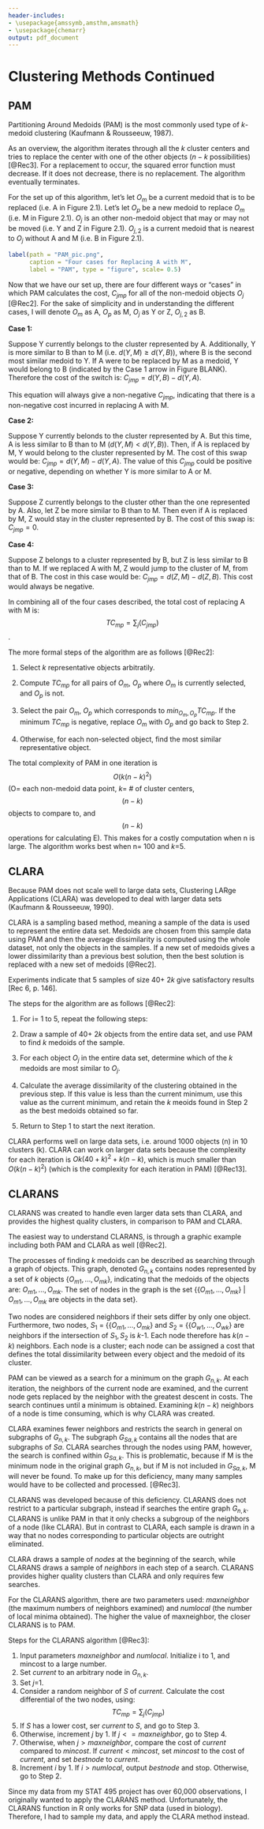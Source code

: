 ```yaml
---
header-includes:
- \usepackage{amssymb,amsthm,amsmath}
- \usepackage{chemarr}
output: pdf_document
---
```


<!--
You can delete the header-includes (lines 3-5 above) if you like and also the chunk below since it is loaded in the skeleton.Rmd file.  They are included so that chap2.Rmd will compile by itself when you hit Knit PDF.
-->

# Clustering Methods Continued {#typeset-equ}

## PAM
Partitioning Around Medoids (PAM) is the most commonly used type of $k$-medoid clustering (Kaufmann & Rousseeuw, 1987).

As an overview, the algorithm iterates through all the $k$ cluster centers and tries to replace the center with one of the other objects ($n-k$ possibilities) [@Rec3]. For a replacement to occur, the squared error function must decrease. If it does not decrease, there is no replacement. The algorithm eventually terminates.

For the set up of this algorithm, let's let $O_m$ be a current medoid that is to be replaced (i.e. A in Figure 2.1). Let's let $O_p$ be a new medoid to replace $O_m$ (i.e. M in Figure 2.1). $O_j$ is an other non-medoid object that may or may not be moved (i.e. Y and Z in Figure 2.1). $O_{j,2}$ is a current medoid that is nearest to $O_j$ without A and M (i.e. B in Figure 2.1). 

```r
label(path = "PAM_pic.png", 
      caption = "Four cases for Replacing A with M", 
      label = "PAM", type = "figure", scale= 0.5)
```

Now that we have our set up, there are four different ways or "cases" in which PAM calculates the cost, $C_{jmp}$ for all of the non-medoid objects $O_j$ [@Rec2]. For the sake of simplicity and in understanding the different cases, I will denote $O_m$ as A, $O_p$ as M, $O_j$ as Y or Z, $O_{j,2}$ as B. 

**Case 1:**

Suppose Y currently belongs to the cluster represented by A. Additionally, Y is more similar to B than to M (i.e. $d(Y, M) \geq d(Y, B)$), where B is the second most similar medoid to Y. If A were to be replaced by M as a medoid, Y would belong to B (indicated by the Case 1 arrow in Figure BLANK). Therefore the cost of the switch is: $C_{jmp} = d(Y, B) - d(Y, A)$. 

This equation will always give a non-negative $C_{jmp}$, indicating that there is a non-negative cost incurred in replacing A with M.

**Case 2:**

Suppose Y currently belonds to the cluster represented by A. But this time, A is less similar to B than to M ($d(Y, M) < d(Y, B)$). Then, if A is replaced by M, Y would belong to the cluster represented by M. The cost of this swap would be: $C_{jmp} = d(Y, M) - d(Y, A)$. The value of this $C_{jmp}$ could be positive or negative, depending on whether Y is more similar to A or M. 

**Case 3:**

Suppose Z currently belongs to the cluster other than the one represented by A. Also, let Z be more similar to B than to M. Then even if A is replaced by M, Z would stay in the cluster represented by B. The cost of this swap is: $C_{jmp} = 0$. 

**Case 4:**

Suppose Z belongs to a cluster represented by B, but Z is less similar to B than to M. If we replaced A with M, Z would jump to the cluster of M, from that of B. The cost in this case would be: $C_{jmp} = d(Z, M) - d(Z, B)$. This cost would always be negative. 

In combining all of the four cases described, the total cost of replacing A with M is: 
$$ TC_{mp} = \sum_j(C_{jmp}) $$. 

The more formal steps of the algorithm are as follows [@Rec2]:

1. Select _k_ representative objects arbitratily. 

2. Compute $TC_{mp}$ for all pairs of $O_m$, $O_p$ where $O_m$ is currently selected, and $O_p$ is not. 

3. Select the pair $O_m$, $O_p$ which corresponds to $min_{O_m, O_p} TC_{mp}$. If the minimum $TC_{mp}$ is negative, replace $O_m$ with $O_p$ and go back to Step 2.

4. Otherwise, for each non-selected object, find the most similar representative object. 

The total complexity of PAM in one iteration is $$O(k(n-k)^2)$$ (O= each non-medoid data point, _k_= # of cluster centers, $$(n-k)$$ objects to compare to, and $$(n-k)$$ operations for calculating E). This makes for a costly computation when n is large. The algorithm works best when n= 100 and _k_=5. 

## CLARA
Because PAM does not scale well to large data sets, Clustering LARge Applications (CLARA) was developed to deal with larger data sets (Kaufmann & Rousseeuw, 1990).

CLARA is a sampling based method, meaning a sample of the data is used to represent the entire data set. Medoids are chosen from this sample data using PAM and then the average dissimilarity is computed using the whole dataset, not only the objects in the samples. If a new set of medoids gives a lower dissimilarity than a previous best solution, then the best solution is replaced with a new set of medoids [@Rec2].

Experiments indicate that 5 samples of size 40+ 2$k$ give satisfactory results [Rec 6, p. 146]. 

The steps for the algorithm are as follows [@Rec2]: 

1. For i= 1 to 5, repeat the following steps:

2. Draw a sample of 40+ 2$k$ objects from the entire data set, and use PAM to find _k_ medoids of the sample. 

3. For each object $O_j$ in the entire data set, determine which of the _k_ medoids are most similar to $O_j$. 

4. Calculate the average dissimilarity of the clustering obtained in the previous step. If this value is less than the current minimum, use this value as the current minimum, and retain the _k_ meoids found in Step 2 as the best medoids obtained so far.
  
5. Return to Step 1 to start the next iteration. 

CLARA performs well on large data sets, i.e. around 1000 objects (n) in 10 clusters (k). CLARA can work on larger data sets because the complexity for each iteration is $O{k(40 + k)^2 + k(n-k)}$, which is much smaller than $O(k(n-k)^2)$ (which is the complexity for each iteration in PAM) [@Rec13]. 

## CLARANS 

CLARANS was created to handle even larger data sets than CLARA, and provides the highest quality clusters, in comparison to PAM and CLARA. 

The easiest way to understand CLARANS, is through a graphic example including both PAM and CLARA as well [@Rec2]. 

The processes of finding _k_ medoids can be described as searching through a graph of objects. This graph, denoted $G_{n,k}$ contains nodes represented by a set of _k_ objects {$O_{m1},... , O_{mk}$}, indicating that the medoids of the objects are: $O_{m1},... , O_{mk}$. The set of nodes in the graph is the set {{$O_{m1},... , O_{mk}$} | $O_{m1},... , O_{mk}$ are objects in the data set}. 

Two nodes are considered neighbors if their sets differ by only one object. Furthermore, two nodes, $S_1$ = {{$O_{m1},... , O_{mk}$} and $S_2$ = {{$O_{w1},... , O_{wk}$} are neighbors if the intersection of $S_1, S_2$ is _k_-1. Each node therefore has $k(n-k)$ neighbors. Each node is a cluster; each node can be assigned a cost that defines the total dissimilarity between every object and the medoid of its cluster. 

PAM can be viewed as a search for a minimum on the graph $G_{n,k}$. At each iteration, the neighbors of the current node are examined, and the current node gets replaced by the neighbor with the greatest descent in costs. The search continues until a minimum is obtained. Examining $k(n-k)$ neighbors of a node is time consuming, which is why CLARA was created. 

CLARA examines fewer neighbors and restricts the search in general on subgraphs of $G_{n,k}$. The subgraph $G_{Sa,k}$ contains all the nodes that are subgraphs of $Sa$. CLARA searches through the nodes using PAM, however, the search is confined within $G_{Sa,k}$. This is problematic, because if M is the minimum node in the original graph $G_{n,k}$, but if M is not included in $G_{Sa,k}$, M will never be found. To make up for this deficiency, many many samples would have to be collected and processed. [@Rec3]. 

CLARANS was developed because of this deficiency. CLARANS does not restrict to a particular subgraph, instead if searches the entire graph $G_{n,k}$. CLARANS is unlike PAM in that it only checks a subgroup of the neighbors of a node (like CLARA). But in contrast to CLARA, each sample is drawn in a way that no nodes corresponding to particular objects are outright eliminated. 

CLARA draws a sample of _nodes_ at the beginning of the search, while CLARANS draws a sample of _neighbors_ in each step of a search. CLARANS provides higher quality clusters than CLARA and only requires few searches. 

For the CLARANS algorithm, there are two parameters used: _maxneighbor_ (the maximum numbers of neighbors examined) and _numlocal_ (the number of local minima obtained). The higher the value of maxneighbor, the closer CLARANS is to PAM. 

Steps for the CLARANS algorithm [@Rec3]:

1. Input parameters _maxneighbor_ and _numlocal_. Initialize i to 1, and mincost to a large number. 
2. Set _current_ to an arbitrary node in $G_{n,k}$. 
3. Set _j_=1. 
4. Consider a random neighbor of _S_ of _current_. Calculate the cost differential of the two nodes, using: 
$$ TC_{mp} = \sum_j(C_{jmp}) $$
5. If _S_ has a lower cost, ser _current_ to _S_, and go to Step 3.
6. Otherwise, increment _j_ by 1. If $j <= maxneighbor$, go to Step 4. 
7. Otherwise, when $j > maxneighbor$, compare the cost of $current$ compared to $mincost$. If $current < mincost$, set $mincost$ to the cost of $current$, and set $bestnode$ to $current$. 
8. Increment _i_ by 1. If $i> numlocal$, output $bestnode$ and stop. Otherwise, go to Step 2. 


Since my data from my STAT 495 project has over 60,000 observations, I originally wanted to apply the CLARANS method. Unfortunately, the CLARANS function in R only works for SNP data (used in biology). Therefore, I had to sample my data, and apply the CLARA method instead.